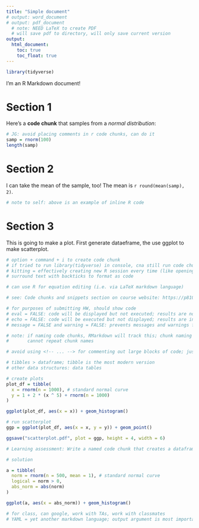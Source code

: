 ```yaml
---
title: "Simple document"
# output: word_document
# output: pdf_document 
  # note: NEED LaTeX to create PDF
  # will save pdf to directory, will only save current version
output: 
  html_document:
    toc: true
    toc_float: true
---
```


```r
library(tidyverse)
```


I'm an R Markdown document! 

# Section 1

Here's a **code chunk** that samples from 
a _normal distribution_:

```r
# JG: avoid placing comments in r code chunks, can do it
samp = rnorm(100)
length(samp)
```

# Section 2

I can take the mean of the sample, too!
The mean is `r round(mean(samp), 2)`. 

```r
# note to self: above is an example of inline R code
```

# Section 3

This is going to make a plot. First generate dataeframe, the use ggplot to make scatterplot.

```r
# option + command + i to create code chunk
# if tried to run library(tidyverse) in console, cna still run code chunk, but cannot knit;
# kitting = effectively creating new R session every time (like opening RStudio again)
# surround text with backticks to format as code

# can use R for equation editing (i.e. via LaTeX markdown language)

# see: Code chunks and snippets section on course website: https://p8105.com/writing_with_data.html#Code_chunks_and_snippets

# for purposes of submitting HW, should show code
# eval = FALSE: code will be displayed but not executed; results are not included.
# echo = FALSE: code will be executed but not displayed; results are included.
# message = FALSE and warning = FALSE: prevents messages and warnings from being displayed.

# note: if naming code chunks, RMarkdown will track this; chunk naming is useful if many chunks
#       cannot repeat chunk names

# avoid using <!-- ... --> for commenting out large blocks of code; just have text in report

# tibbles > dataframe; tibble is the most modern version
# other data structures: data tables

# create plots
plot_df = tibble(
  x = rnorm(n = 1000), # standard normal curve
  y = 1 + 2 * (x ^ 5) + rnorm(n = 1000)
)

ggplot(plot_df, aes(x = x)) + geom_histogram()

# run scatterplot
ggp = ggplot(plot_df, aes(x = x, y = y)) + geom_point()

ggsave("scatterplot.pdf", plot = ggp, height = 4, width = 6)
```


```r

# Learning assessment: Write a named code chunk that creates a dataframe comprised of: a numeric variable containing a random sample of size 500 from a normal variable with mean 1; a logical vector indicating whether each sampled value is greater than zero; and a numeric vector containing the absolute value of each element. Then, produce a histogram of the absolute value variable just created. Add an inline summary giving the median value rounded to two decimal places. What happens if you set eval = FALSE to the code chunk? What about echo = FALSE?

# solution

a = tibble(
  norm = rnorm(n = 500, mean = 1), # standard normal curve
  logical = norm > 0,
  abs_norm = abs(norm)
)

ggplot(a, aes(x = abs_norm)) + geom_histogram()

# for class, can google, work with TAs, work with classmates
# YAML = yet another markdown language; output argument is most important

```

